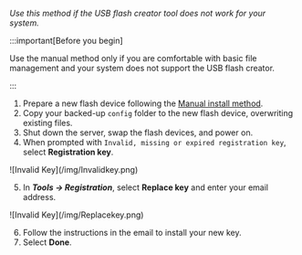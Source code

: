 *Use this method if the USB flash creator tool does not work for your system.*

:::important[Before you begin]

Use the manual method only if you are comfortable with basic file management and your system does not support the USB flash creator.

:::

1. Prepare a new flash device following the [Manual install method](../../../getting-started/set-up-unraid/create-your-bootable-media.mdx#manual-install-method).
2. Copy your backed-up `config` folder to the new flash device, overwriting existing files.
3. Shut down the server, swap the flash devices, and power on.
4. When prompted with `Invalid, missing or expired registration key`, select **Registration key**.

<div style={{ margin: 'auto', maxWidth: '600px', display: 'flex', flexDirection: 'column', alignItems: 'center' }}>
  ![Invalid Key](/img/Invalidkey.png)
</div>

5. In ***Tools → Registration***, select **Replace key** and enter your email address.

<div style={{ margin: 'auto', maxWidth: '600px', display: 'flex', flexDirection: 'column', alignItems: 'center' }}>
  ![Invalid Key](/img/Replacekey.png)
</div>

6. Follow the instructions in the email to install your new key.
7. Select **Done**.
